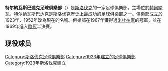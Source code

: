 {{Football club infobox
| clubname   = 泰拿華斯巴達
| image      = 
| fullname   = 特尔纳瓦斯巴达克足球俱乐部<br /> Football Club Spartak Trnava
| nickname   = ''Bíli andeli''
| founded    = 1923年5月30日
| ground     = 城市竞技场
| city       = [[斯洛伐克|斯洛伐克]]，[[特爾納瓦|特爾納瓦]]
| capacity   = 18,448人
| chairman   = 拉蒂斯拉夫·库纳
| manager    = 尤拉伊·雅拉贝克
| league     = [[斯洛伐克超級足球聯賽|斯洛伐克超級足球聯賽]]
| season     = 2021–22
| position   = 斯伐超，第 3 位
| pattern_la1=_redshoulders|pattern_b1=_blackstripes|pattern_ra1=_redshoulders
| leftarm1=000000|body1=FF0000|rightarm1=000000|shorts1=000000|socks1=000000
| pattern_la2=_shoulder stripes white shirt black top stripe half|pattern_b2=_shoulder stripes white shirt black top stripe
| pattern_ra2=_shoulder stripes white shirt black top stripe half|pattern_sh2=_adidasonwhite
| leftarm2=ff0000|body2=ff0000|rightarm2=ff0000|shorts2=ff0000|socks2=ffffff
}}

'''特尔納瓦斯巴達克足球俱樂部'''（{{lang-sk|FC Spartak Trnava}}）是[[斯洛伐克|斯洛伐克]]的一家足球俱樂部。主場位於[[特爾納瓦|特爾納瓦]]。特尔纳瓦斯巴达克是斯洛伐克歷史上最成功的足球俱樂部之一。俱樂部成立於1923年，1952年改為現在的名稱。俱樂部在1967年獲得過[[米杜柏盃|米杜柏盃]]的冠軍，並在1969年進入[[歐冠|歐冠]]半決賽。

== 现役球员 ==
{{Fs start}}
{{Fs player|no= 5|nat=Serbia|name=[[Srđan_Grabež|Srđan Grabež]]|pos=DF}}
{{Fs player|no= 6|nat=Slovakia|name=[[Marek_Janečka|Marek Janečka]]|pos=DF}}
{{Fs player|no= 8|nat=Slovakia|name=[[Martin_Mikovič|Martin Mikovič]]|pos=FW}}
{{Fs player|no=10|nat=Slovakia|name=[[Ján_Vlasko|Ján Vlasko]]|pos=MF}}
{{Fs player|no=11|nat=Slovakia|name=[[Ján_Chovanec|Ján Chovanec]]|pos=MF}}
{{Fs player|no=13|nat=Slovakia|name=[[Milan_Bortel|Milan Bortel]]|pos=DF}}
{{Fs player|no=14|nat=Czech Republic|name=[[Martin_Vyskočil|Martin Vyskočil]]|pos=FW}}
{{Fs player|no=15|nat=Serbia|name=[[Miloš_Nikolić|Miloš Nikolić]]|pos=DF}}
{{Fs player|no=16|nat=Slovakia|name=[[Patrik_Čarnota|Patrik Čarnota]]|pos=DF}} 
{{Fs player|no=17|nat=ESP|name=[[José_Casado|José Casado]]|pos=MF}}
{{Fs player|no=18|nat=Croatia|name=[[Ivan_Kelava|Ivan Kelava]]|pos=GK}}
{{Fs player|no=19|nat=Slovakia|name=[[Martin_Tóth|Martin Tóth]]|pos=DF}}
{{Fs player|no=20|nat=Slovakia|name=[[Matúš_Čonka|Matúš Čonka]]|pos=DF}}
{{Fs mid}}
{{Fs player|no=22|nat=Slovakia|name=[[Adam_Jakubech|Adam Jakubech]]|pos=GK}}
{{Fs player|no=23|nat=Slovakia|name=[[Patrik_Banovič|Patrik Banovič]]|pos=DF}} 
{{Fs player|no=25|nat=Slovakia|name=[[Erik_Sabo|Erik Sabo]]|pos=MF}} 
{{Fs player|no=27|nat=Slovakia|name=[[Kamil_Kuzma|Kamil Kuzma]]|pos=MF}}
{{Fs player|no=28|nat=Slovakia|name=[[Jakub_Vojtuš|Jakub Vojtuš]]|pos=FW}}
{{Fs player|no=29|nat=Slovakia|name=[[Peter_Sládek|Peter Sládek]]|pos=FW}}
{{Fs player|no=30|nat=Brazil|name=[[Cléber_Nascimento_da_Silva|Cléber]]|pos=MF}}
{{Fs player|no=33|nat=SVK|name=[[Marek_Hlinka|Marek Hlinka]]|pos=MF}}
{{Fs player|no=34|nat=Slovakia|name=[[Lukáš_Greššák|Lukáš Greššák]]|pos=DF}}
{{Fs player|no=36|nat=Slovakia|name=[[Erik_Jirka|Erik Jirka]]|pos=MF}}
{{Fs player|no=40|nat=Serbia|name=[[Bojan_Knežević_(Serbian_footballer)|Bojan Knežević]]|pos=GK}}
{{Fs player|no=41|nat=Slovakia|name=[[Matej_Strapák|Matej Strapák]]|pos=GK}}
{{Fs end}}


{{斯洛伐克足球超级联赛}}

[[Category:斯洛伐克足球俱樂部|Category:斯洛伐克足球俱樂部]]
[[Category:1923年建立的足球俱樂部|Category:1923年建立的足球俱樂部]]
[[Category:1923年斯洛伐克建立|Category:1923年斯洛伐克建立]]